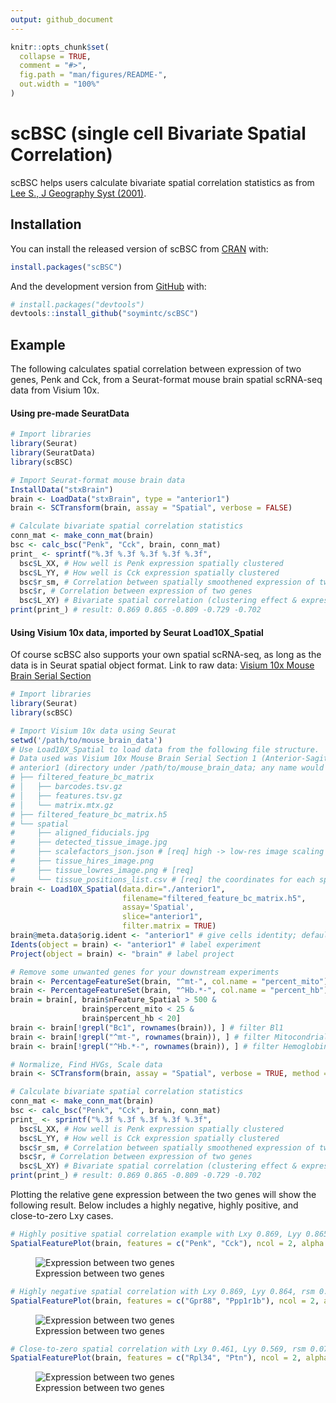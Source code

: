```yaml
---
output: github_document
---
```


<!-- README.md is generated from README.Rmd. Please edit that file -->

```r
knitr::opts_chunk$set(
  collapse = TRUE,
  comment = "#>",
  fig.path = "man/figures/README-",
  out.width = "100%"
)
```

# scBSC (single cell Bivariate Spatial Correlation)

<!-- badges: start -->
<!-- badges: end -->

scBSC helps users calculate bivariate spatial correlation statistics as from [Lee S., J Geography Syst (2001)](https://link.springer.com/article/10.1007/s101090100064). 

## Installation

You can install the released version of scBSC from [CRAN](https://CRAN.R-project.org) with:

``` r
install.packages("scBSC")
```

And the development version from [GitHub](https://github.com/) with:

``` r
# install.packages("devtools")
devtools::install_github("soymintc/scBSC")
```
## Example

The following calculates spatial correlation between expression of two genes, Penk and Cck, from a Seurat-format mouse brain spatial scRNA-seq data from Visium 10x.

#### Using pre-made SeuratData

```R
# Import libraries
library(Seurat)
library(SeuratData)
library(scBSC)

# Import Seurat-format mouse brain data
InstallData("stxBrain")
brain <- LoadData("stxBrain", type = "anterior1")
brain <- SCTransform(brain, assay = "Spatial", verbose = FALSE)

# Calculate bivariate spatial correlation statistics
conn_mat <- make_conn_mat(brain)
bsc <- calc_bsc("Penk", "Cck", brain, conn_mat)
print_ <- sprintf("%.3f %.3f %.3f %.3f %.3f",
  bsc$L_XX, # How well is Penk expression spatially clustered
  bsc$L_YY, # How well is Cck expression spatially clustered
  bsc$r_sm, # Correlation between spatially smoothened expression of two genes
  bsc$r, # Correlation between expression of two genes
  bsc$L_XY) # Bivariate spatial correlation (clustering effect & expression correlation)
print(print_) # result: 0.869 0.865 -0.809 -0.729 -0.702
```
#### Using Visium 10x data, imported by Seurat Load10X_Spatial
Of course scBSC also supports your own spatial scRNA-seq, as long as the data is in Seurat spatial object format.
Link to raw data: [Visium 10x Mouse Brain Serial Section](https://support.10xgenomics.com/spatial-gene-expression/datasets/1.1.0/V1_Mouse_Brain_Sagittal_Anterior)
```R
# Import libraries
library(Seurat)
library(scBSC)

# Import Visium 10x data using Seurat
setwd('/path/to/mouse_brain_data')
# Use Load10X_Spatial to load data from the following file structure.
# Data used was Visium 10x Mouse Brain Serial Section 1 (Anterior-Sagittal)
# anterior1 (directory under /path/to/mouse_brain_data; any name would suffice)
# ├── filtered_feature_bc_matrix
# │   ├── barcodes.tsv.gz
# │   ├── features.tsv.gz
# │   └── matrix.mtx.gz
# ├── filtered_feature_bc_matrix.h5
# └── spatial
#     ├── aligned_fiducials.jpg
#     ├── detected_tissue_image.jpg
#     ├── scalefactors_json.json # [req] high -> low-res image scaling info
#     ├── tissue_hires_image.png
#     ├── tissue_lowres_image.png # [req]
#     └── tissue_positions_list.csv # [req] the coordinates for each spot
brain <- Load10X_Spatial(data.dir="./anterior1",
                         filename="filtered_feature_bc_matrix.h5",
                         assay='Spatial',
                         slice="anterior1",
                         filter.matrix = TRUE)
brain@meta.data$orig.ident <- "anterior1" # give cells identity; default: SeuratProject
Idents(object = brain) <- "anterior1" # label experiment
Project(object = brain) <- "brain" # label project

# Remove some unwanted genes for your downstream experiments
brain <- PercentageFeatureSet(brain, "^mt-", col.name = "percent_mito")
brain <- PercentageFeatureSet(brain, "^Hb.*-", col.name = "percent_hb")
brain = brain[, brain$nFeature_Spatial > 500 &
                brain$percent_mito < 25 &
                brain$percent_hb < 20]
brain <- brain[!grepl("Bc1", rownames(brain)), ] # filter Bl1
brain <- brain[!grepl("^mt-", rownames(brain)), ] # filter Mitocondrial
brain <- brain[!grepl("^Hb.*-", rownames(brain)), ] # filter Hemoglobin gene (optional if Hb genes needed)

# Normalize, Find HVGs, Scale data
brain <- SCTransform(brain, assay = "Spatial", verbose = TRUE, method = "poisson")

# Calculate bivariate spatial correlation statistics
conn_mat <- make_conn_mat(brain)
bsc <- calc_bsc("Penk", "Cck", brain, conn_mat)
print_ <- sprintf("%.3f %.3f %.3f %.3f %.3f",
  bsc$L_XX, # How well is Penk expression spatially clustered
  bsc$L_YY, # How well is Cck expression spatially clustered
  bsc$r_sm, # Correlation between spatially smoothened expression of two genes
  bsc$r, # Correlation between expression of two genes
  bsc$L_XY) # Bivariate spatial correlation (clustering effect & expression correlation)
print(print_) # result: 0.869 0.865 -0.809 -0.729 -0.702
```
Plotting the relative gene expression between the two genes will show the following result.
Below includes a highly negative, highly positive, and close-to-zero Lxy cases.
```r
# Highly positive spatial correlation example with Lxy 0.869, Lyy 0.865, rsm -0.809, r -0.729, Lxy -0.702
SpatialFeaturePlot(brain, features = c("Penk", "Cck"), ncol = 2, alpha = c(0.1, 1), max.cutoff = 5)
```
![Expression between two genes](figures/Lxy_negative.png?raw=true "Highly negative spatial correlation")

```r
# Highly negative spatial correlation with Lxy 0.869, Lyy 0.864, rsm 0.936, r 0.855, Lxy 0.813
SpatialFeaturePlot(brain, features = c("Gpr88", "Ppp1r1b"), ncol = 2, alpha = c(0.1, 1), max.cutoff = 5)
```
![Expression between two genes](figures/Lxy_positive.png?raw=true "Highly positive spatial correlation")

```r
# Close-to-zero spatial correlation with Lxy 0.461, Lyy 0.569, rsm 0.075, r 0.059, Lxy 0.038
SpatialFeaturePlot(brain, features = c("Rpl34", "Ptn"), ncol = 2, alpha = c(0.1, 1), max.cutoff = 5)
```
![Expression between two genes](figures/Lxy_neutral.png?raw=true "Close-to-zero spatial correlation")

